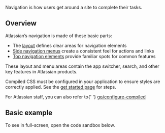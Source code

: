 

Navigation is how users get around a site to complete their tasks.

## Overview

Atlassian’s navigation is made of these basic parts:

- The [layout](/components/navigation-system/layout) defines clear areas for navigation elements
- [Side navigation menus](/components/navigation-system/side-navigation) create a consistent feel
  for actions and links
- [Top navigation elements](/components/navigation-system/top-navigation) provide familiar spots for
  common features

These layout and menu areas contain the app switcher, search, and other key features in Atlassian
products.

<SectionMessage title="Required: Compiled CSS configuration">
	<p>
		Compiled CSS must be configured in your application to ensure styles are correctly applied. See
		the <a href="/get-started/develop#set-up-your-bundling-environment">get started page</a> for
		steps.
	</p>
	<p>
		For Atlassian staff, you can also refer to{' '}
		<a href="https://go.atlassian.com/configure-compiled" target="_blank">
			go/configure-compiled
		</a>
	</p>
</SectionMessage>

<!-- TODO: add go-link to hub. [Get details on navigation parts and what goes in them (Atlassians only)](/link-text)
 -->

## Basic example

To see in full-screen, open the code sandbox below.

<!-- Only showing source to prevent nested context errors, as the example's `Root` is nested
inside the docs website's `Root` -->

<Example Component={IntegrationLayoutExample} appearance="source-only" />
